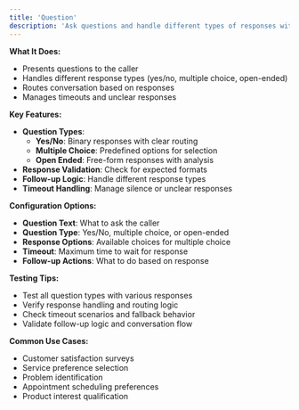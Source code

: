 ```yaml
---
title: 'Question'
description: 'Ask questions and handle different types of responses with structured logic'
---
```


**What It Does:**
- Presents questions to the caller
- Handles different response types (yes/no, multiple choice, open-ended)
- Routes conversation based on responses
- Manages timeouts and unclear responses

**Key Features:**
- **Question Types**:
  - **Yes/No**: Binary responses with clear routing
  - **Multiple Choice**: Predefined options for selection
  - **Open Ended**: Free-form responses with analysis
- **Response Validation**: Check for expected formats
- **Follow-up Logic**: Handle different response types
- **Timeout Handling**: Manage silence or unclear responses

**Configuration Options:**
- **Question Text**: What to ask the caller
- **Question Type**: Yes/No, multiple choice, or open-ended
- **Response Options**: Available choices for multiple choice
- **Timeout**: Maximum time to wait for response
- **Follow-up Actions**: What to do based on response

**Testing Tips:**
- Test all question types with various responses
- Verify response handling and routing logic
- Check timeout scenarios and fallback behavior
- Validate follow-up logic and conversation flow

**Common Use Cases:**
- Customer satisfaction surveys
- Service preference selection
- Problem identification
- Appointment scheduling preferences
- Product interest qualification
